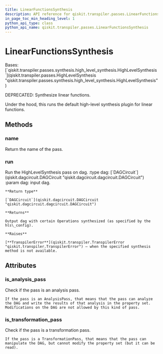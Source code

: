 ```yaml
---
title: LinearFunctionsSynthesis
description: API reference for qiskit.transpiler.passes.LinearFunctionsSynthesis
in_page_toc_min_heading_level: 1
python_api_type: class
python_api_name: qiskit.transpiler.passes.LinearFunctionsSynthesis
---
```


# LinearFunctionsSynthesis

<Class id="qiskit.transpiler.passes.LinearFunctionsSynthesis" isDedicatedPage={true} github="https://github.com/qiskit/qiskit/tree/stable/0.23/qiskit/transpiler/passes/synthesis/linear_functions_synthesis.py" signature="LinearFunctionsSynthesis(*args, **kwargs)" modifiers="class">
  Bases: [`qiskit.transpiler.passes.synthesis.high_level_synthesis.HighLevelSynthesis`](qiskit.transpiler.passes.HighLevelSynthesis "qiskit.transpiler.passes.synthesis.high_level_synthesis.HighLevelSynthesis")

  DEPRECATED: Synthesize linear functions.

  Under the hood, this runs the default high-level synthesis plugin for linear functions.

  ## Methods

  ### name

  <Function id="qiskit.transpiler.passes.LinearFunctionsSynthesis.name" signature="LinearFunctionsSynthesis.name()">
    Return the name of the pass.
  </Function>

  ### run

  <Function id="qiskit.transpiler.passes.LinearFunctionsSynthesis.run" signature="LinearFunctionsSynthesis.run(dag)">
    Run the HighLevelSynthesis pass on dag. :type dag: [`DAGCircuit`](qiskit.dagcircuit.DAGCircuit "qiskit.dagcircuit.dagcircuit.DAGCircuit") :param dag: input dag.

    **Return type**

    [`DAGCircuit`](qiskit.dagcircuit.DAGCircuit "qiskit.dagcircuit.dagcircuit.DAGCircuit")

    **Returns**

    Output dag with certain Operations synthesized (as specified by the hls\_config).

    **Raises**

    [**TranspilerError**](qiskit.transpiler.TranspilerError "qiskit.transpiler.TranspilerError") – when the specified synthesis method is not available.
  </Function>

  ## Attributes

  ### is\_analysis\_pass

  <Attribute id="qiskit.transpiler.passes.LinearFunctionsSynthesis.is_analysis_pass">
    Check if the pass is an analysis pass.

    If the pass is an AnalysisPass, that means that the pass can analyze the DAG and write the results of that analysis in the property set. Modifications on the DAG are not allowed by this kind of pass.
  </Attribute>

  ### is\_transformation\_pass

  <Attribute id="qiskit.transpiler.passes.LinearFunctionsSynthesis.is_transformation_pass">
    Check if the pass is a transformation pass.

    If the pass is a TransformationPass, that means that the pass can manipulate the DAG, but cannot modify the property set (but it can be read).
  </Attribute>
</Class>

